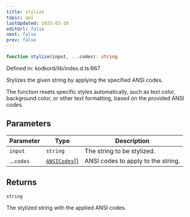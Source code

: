```yaml
---
title: stylize
topic: api
lastUpdated: 2025-03-10
editUrl: false
next: false
prev: false
---
```


```ts
function stylize(input, ...codes): string
```

Defined in: kodkord/lib/index.d.ts:667

Stylizes the given string by applying the specified ANSI codes.

The function resets specific styles automatically, such as text color, background color,
or other text formatting, based on the provided ANSI codes.

## Parameters

| Parameter | Type | Description |
| ------ | ------ | ------ |
| `input` | `string` | The string to be stylized. |
| ...`codes` | [`ANSICodes`](/api/core/stable/enumerations/ansicodes/)[] | ANSI codes to apply to the string. |

## Returns

`string`

The stylized string with the applied ANSI codes.
